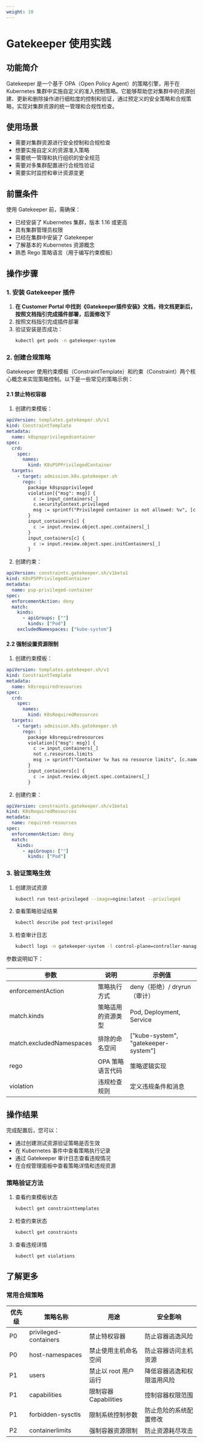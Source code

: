 ```yaml
---
weight: 10
---
```


# Gatekeeper 使用实践

## 功能简介

Gatekeeper 是一个基于 OPA（Open Policy Agent）的策略引擎，用于在 Kubernetes 集群中实施自定义的准入控制策略。它能够帮助您对集群中的资源创建、更新和删除操作进行细粒度的控制和验证，通过预定义的安全策略和合规策略，实现对集群资源的统一管理和合规性检查。

## 使用场景

- 需要对集群资源进行安全控制和合规检查
- 想要实施自定义的资源准入策略
- 需要统一管理和执行组织的安全规范
- 需要对多集群配置进行合规性验证
- 需要实时监控和审计资源变更

## 前置条件

使用 Gatekeeper 前，需确保：

- 已经安装了 Kubernetes 集群，版本 1.16 或更高
- 具有集群管理员权限
- 已经在集群中安装了 Gatekeeper
- 了解基本的 Kubernetes 资源概念
- 熟悉 Rego 策略语言（用于编写约束模板）

## 操作步骤

### 1. 安装 Gatekeeper 插件

1. **在 Customer Portal 中找到《Gatekeeper插件安装》文档，待文档更新后，按照文档指引完成插件部署，后面修改下**
2. 按照文档指引完成插件部署
3. 验证安装是否成功：
   ```bash
   kubectl get pods -n gatekeeper-system
   ```

### 2. 创建合规策略

Gatekeeper 使用约束模板（ConstraintTemplate）和约束（Constraint）两个核心概念来实现策略控制。以下是一些常见的策略示例：

#### 2.1 禁止特权容器

1. 创建约束模板：
```yaml
apiVersion: templates.gatekeeper.sh/v1
kind: ConstraintTemplate
metadata:
  name: k8spspprivilegedcontainer
spec:
  crd:
    spec:
      names:
        kind: K8sPSPPrivilegedContainer
  targets:
    - target: admission.k8s.gatekeeper.sh
      rego: |
        package k8spspprivileged
        violation[{"msg": msg}] {
          c := input_containers[_]
          c.securityContext.privileged
          msg := sprintf("Privileged container is not allowed: %v", [c.name])
        }
        input_containers[c] {
          c := input.review.object.spec.containers[_]
        }
        input_containers[c] {
          c := input.review.object.spec.initContainers[_]
        }
```

2. 创建约束：
```yaml
apiVersion: constraints.gatekeeper.sh/v1beta1
kind: K8sPSPPrivilegedContainer
metadata:
  name: psp-privileged-container
spec:
  enforcementAction: deny
  match:
    kinds:
      - apiGroups: [""]
        kinds: ["Pod"]
    excludedNamespaces: ["kube-system"]
```

#### 2.2 强制设置资源限制

1. 创建约束模板：
```yaml
apiVersion: templates.gatekeeper.sh/v1
kind: ConstraintTemplate
metadata:
  name: k8srequiredresources
spec:
  crd:
    spec:
      names:
        kind: K8sRequiredResources
  targets:
    - target: admission.k8s.gatekeeper.sh
      rego: |
        package k8srequiredresources
        violation[{"msg": msg}] {
          c := input_containers[_]
          not c.resources.limits
          msg := sprintf("Container %v has no resource limits", [c.name])
        }
        input_containers[c] {
          c := input.review.object.spec.containers[_]
        }
```

2. 创建约束：
```yaml
apiVersion: constraints.gatekeeper.sh/v1beta1
kind: K8sRequiredResources
metadata:
  name: required-resources
spec:
  enforcementAction: deny
  match:
    kinds:
      - apiGroups: [""]
        kinds: ["Pod"]
```

### 3. 验证策略生效

1. 创建测试资源
   ```bash
   kubectl run test-privileged --image=nginx:latest --privileged
   ```

2. 查看策略验证结果
   ```bash
   kubectl describe pod test-privileged
   ```

3. 检查审计日志
   ```bash
   kubectl logs -n gatekeeper-system -l control-plane=controller-manager
   ```

参数说明如下：

| **参数** | **说明** | **示例值** |
| -------- | -------- | ---------- |
| enforcementAction | 策略执行方式 | deny（拒绝）/ dryrun（审计） |
| match.kinds | 策略适用的资源类型 | Pod, Deployment, Service |
| match.excludedNamespaces | 排除的命名空间 | ["kube-system", "gatekeeper-system"] |
| rego | OPA 策略语言代码 | 策略逻辑实现 |
| violation | 违规检查规则 | 定义违规条件和消息 |

## 操作结果

完成配置后，您可以：
- 通过创建测试资源验证策略是否生效
- 在 Kubernetes 事件中查看策略执行记录
- 通过 Gatekeeper 审计日志查看违规情况
- 在合规管理面板中查看策略详情和违规资源

### 策略验证方法

1. 查看约束模板状态
   ```bash
   kubectl get constrainttemplates
   ```

2. 检查约束状态
   ```bash
   kubectl get constraints
   ```

3. 查看违规详情
   ```bash
   kubectl get violations
   ```

## 了解更多

### 常用合规策略

| 优先级 | 策略名称 | 用途 | 安全影响 |
|-------|---------|------|----------|
| P0 | privileged-containers | 禁止特权容器 | 防止容器逃逸风险 |
| P0 | host-namespaces | 禁止使用主机命名空间 | 防止容器访问主机资源 |
| P1 | users | 禁止以 root 用户运行 | 降低容器逃逸和权限滥用风险 |
| P1 | capabilities | 限制容器 Capabilities | 控制容器权限范围 |
| P1 | forbidden-sysctls | 限制系统控制参数 | 防止危险的系统配置修改 |
| P2 | containerlimits | 强制容器资源限制 | 防止资源耗尽攻击 |